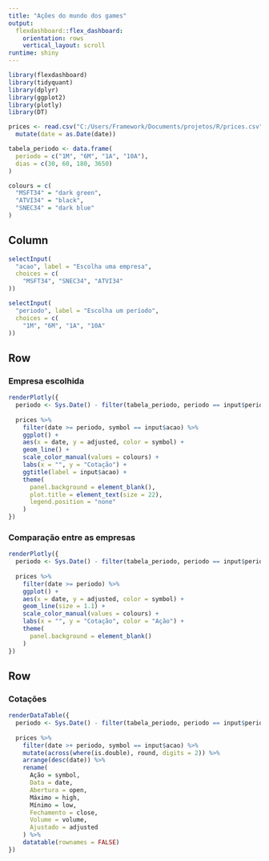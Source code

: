 ```yaml
---
title: "Ações do mundo dos games"
output: 
  flexdashboard::flex_dashboard:
    orientation: rows
    vertical_layout: scroll
runtime: shiny
---
```


```r
library(flexdashboard)
library(tidyquant)
library(dplyr)
library(ggplot2)
library(plotly)
library(DT)

prices <- read.csv("C:/Users/Framework/Documents/projetos/R/prices.csv") %>%
  mutate(date = as.Date(date))

tabela_periodo <- data.frame(
  periodo = c("1M", "6M", "1A", "10A"),
  dias = c(30, 60, 180, 3650)
)

colours = c(
  "MSFT34" = "dark green", 
  "ATVI34" = "black", 
  "SNEC34" = "dark blue"
)
```

Column {.sidebar}
-----------------------------------------------------------------------

```r
selectInput(
  "acao", label = "Escolha uma empresa",
  choices = c(
    "MSFT34", "SNEC34", "ATVI34"
))

selectInput(
  "periodo", label = "Escolha um período",
  choices = c(
    "1M", "6M", "1A", "10A"
))
```

Row {data-width=500}
-----------------------------------------------------------------------

### Empresa escolhida

```r
renderPlotly({
  periodo <- Sys.Date() - filter(tabela_periodo, periodo == input$periodo)$dias
  
  prices %>%
    filter(date >= periodo, symbol == input$acao) %>%
    ggplot() +
    aes(x = date, y = adjusted, color = symbol) +
    geom_line() +
    scale_color_manual(values = colours) +
    labs(x = "", y = "Cotação") +
    ggtitle(label = input$acao) +
    theme(
      panel.background = element_blank(),
      plot.title = element_text(size = 22),
      legend.position = "none"
    )
})


```



### Comparação entre as empresas

```r
renderPlotly({
  periodo <- Sys.Date() - filter(tabela_periodo, periodo == input$periodo)$dias
  
  prices %>%
    filter(date >= periodo) %>%
    ggplot() +
    aes(x = date, y = adjusted, color = symbol) +
    geom_line(size = 1.1) +
    scale_color_manual(values = colours) +
    labs(x = "", y = "Cotação", color = "Ação") +
    theme(
      panel.background = element_blank()
    )
})
```

Row {data-width=500}
-----------------------------------------------------------------------

### Cotações

```r
renderDataTable({
  periodo <- Sys.Date() - filter(tabela_periodo, periodo == input$periodo)$dias
  
  prices %>%
    filter(date >+ periodo, symbol == input$acao) %>%
    mutate(across(where(is.double), round, digits = 2)) %>%
    arrange(desc(date)) %>%
    rename(
      Ação = symbol,
      Data = date,
      Abertura = open,
      Máximo = high,
      Mínimo = low,
      Fechamento = close,
      Volume = volume,
      Ajustado = adjusted
    ) %>%
    datatable(rownames = FALSE)
})


```

